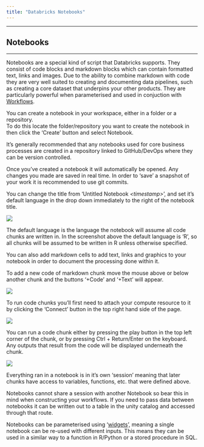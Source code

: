 ```yaml
---
title: "Databricks Notebooks"
---
```


------------------------------------------------------------------------

## Notebooks

------------------------------------------------------------------------

Notebooks are a special kind of script that Databricks supports. They consist of code blocks and markdown blocks which can contain formatted text, links and images. Due to the ability to combine markdown with code they are very well suited to creating and documenting data pipelines, such as creating a core dataset that underpins your other products. They are particularly powerful when parameterised and used in conjuction with [Workflows](ADA/Databricks_workflows.qmd).

You can create a notebook in your workspace, either in a folder or a repository.\
To do this locate the folder/repository you want to create the notebook in then click the 'Create' button and select Notebook.

::: callout-tip
It's generally recommended that any notebooks used for core business processes are created in a repository linked to GitHub/DevOps where they can be version controlled.
:::

Once you've created a notebook it will automatically be opened. Any changes you made are saved in real time. In order to 'save' a snapshot of your work it is recommended to use git commits.

You can change the title from 'Untitled Notebook *\<timestamp\>*', and set it's default language in the drop down immediately to the right of the notebook title.

![](/images/ada-notebook.png)

The default language is the language the notebook will assume all code chunks are written in. In the screenshot above the default language is 'R', so all chunks will be assumed to be written in R unless otherwise specified.

You can also add markdown cells to add text, links and graphics to your notebook in order to document the processing done within it.

To add a new code of markdown chunk move the mouse above or below another chunk and the buttons '+Code' and '+Text' will appear.

![](/images/ada-notebook-add-chunk.png)

To run code chunks you'll first need to attach your compute resource to it by clicking the 'Connect' button in the top right hand side of the page.

![](/images/ada-notebook-attach.png)

You can run a code chunk either by pressing the play button in the top left corner of the chunk, or by pressing Ctrl + Return/Enter on the keyboard. Any outputs that result from the code will be displayed underneath the chunk.

![](/images/ada-notebook-chunk-output.png)

Everything ran in a notebook is in it's own 'session' meaning that later chunks have access to variables, functions, etc. that were defined above.

Notebooks cannot share a session with another Notebook so bear this in mind when constructing your workflows. If you need to pass data between notebooks it can be written out to a table in the unity catalog and accessed through that route.

Notebooks can be parameterised using '[widgets](https://docs.Databricks.com/en/notebooks/widgets.html)', meaning a single notebook can be re-used with different inputs. This means they can be used in a similar way to a function in R/Python or a stored procedure in SQL.
